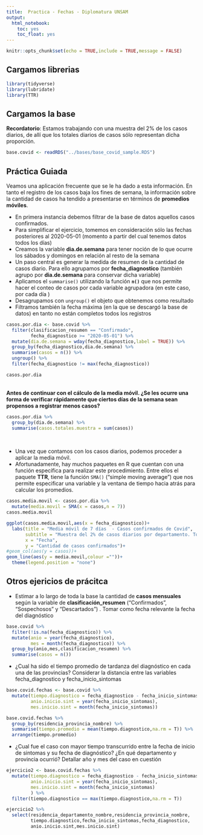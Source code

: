```yaml
---
title:  Practica - Fechas - Diplomatura UNSAM
output:
  html_notebook:
    toc: yes
    toc_float: yes
---
```

```r
knitr::opts_chunk$set(echo = TRUE,include = TRUE,message = FALSE)

```
## Cargamos librerias
```r
library(tidyverse)
library(lubridate)
library(TTR)
```

## Cargamos la base
**Recordatorio**: Estamos trabajando con una muestra del 2% de los casos diarios, de allí que los totales diarios de casos sólo representan dicha proporción.  

```r
base.covid <- readRDS("../bases/base_covid_sample.RDS")
```

## Práctica Guiada   

Veamos una aplicación frecuente que se le ha dado a esta información. En tanto el registro de los casos baja los fines de semana, la información sobre la cantidad de casos ha tendido a presentarse en términos de **promedios móviles**.     

 - En primera instancia debemos filtrar de la base de datos aquellos casos confirmados.  
 - Para simplificar el ejercicio, tomemos en consideración sólo las fechas posteriores al 2020-05-01 (momento a partir del cual tenemos datos todos los días)
 - Creamos la variable **dia.de.semana** para tener noción de lo que ocurre los sábados y domingos en relación al resto de la semana 
 - Un paso central es generar la medida de resumen de la cantidad de casos diario. Para ello agrupamos por **fecha_diagnostico** (también agrupo por **dia.de.semana** para conservar dicha variable)
 - Aplicamos el `summarise()` utilizando la función **`n()`** que nos permite hacer el conteo de casos por cada variable agrupadora (en este caso, por cada día )
 - Desagrupamos con `ungroup()` el objeto que obtenemos como resultado
 - Filtramos también la fecha máxima (en la que se descargó la base de datos) en tanto no están completos todos los registros

```r
casos.por.dia <- base.covid %>% 
  filter(clasificacion_resumen == "Confirmado",
         fecha_diagnostico >= "2020-05-01") %>% 
  mutate(dia.de.semana = wday(fecha_diagnostico,label = TRUE)) %>% 
  group_by(fecha_diagnostico,dia.de.semana) %>% 
  summarise(casos = n()) %>% 
  ungroup() %>% 
  filter(fecha_diagnostico != max(fecha_diagnostico))

casos.por.dia
```
<br> 
**Antes de continuar con el cálculo de la media móvil. ¿Se les ocurre una forma de verificar rápidamente que ciertos días de la semana sean propensos a registrar menos casos?**
<br> 
```r
casos.por.dia %>% 
  group_by(dia.de.semana) %>% 
  summarise(casos.totales.muestra = sum(casos))
```
<br>  
 
 - Una vez que contamos con los casos diarios, podemos proceder a aplicar la media móvil.
 - Afortunadamente, hay muchos paquetes en R que cuentan con una función específica para realizar este procedimiento. Entre ellos el paquete **TTR**, tiene la función  ``SMA()`` ("simple moving average") que nos permite especificar una variable y la ventana de tiempo hacia atrás para calcular los promedios.

```r
casos.media.movil <- casos.por.dia %>% 
  mutate(media.movil = SMA(x = casos,n = 7))
casos.media.movil
```

```r
ggplot(casos.media.movil,aes(x = fecha_diagnostico))+
  labs(title = "Media móvil de 7 días  - Casos confirmados de Covid",
       subtitle = "Muestra del 2% de casos diarios por departamento. Total País",
       x = "Fecha",
       y = "Cantidad de casos confirmados")+
#geom_col(aes(y = casos))+
geom_line(aes(y = media.movil,colour =""))+
  theme(legend.position = "none")

```
## Otros ejericios de prácitca   
 - Estimar a lo largo de toda la base la cantidad de **casos mensuales** según la variable de **clasificación_resumen** ("Confirmados", "Sospechosos" y "Descartados") . Tomar como fecha relevante la fecha del diagnóstico
```r
base.covid %>% 
  filter(!is.na(fecha_diagnostico)) %>% 
  mutate(anio = year(fecha_diagnostico),
         mes = month(fecha_diagnostico)) %>% 
  group_by(anio,mes,clasificacion_resumen) %>% 
  summarise(casos = n())

```

 - ¿Cual ha sido el tiempo promedio de tardanza del diagnóstico en cada una de las provincias? Considerar la distancia entre las variables fecha_diagnostico y fecha_inicio_sintomas

```r
base.covid.fechas <- base.covid %>% 
  mutate(tiempo.diagnostico = fecha_diagnostico - fecha_inicio_sintomas,
         anio.inicio.sint = year(fecha_inicio_sintomas),
         mes.inicio.sint = month(fecha_inicio_sintomas))

base.covid.fechas %>% 
  group_by(residencia_provincia_nombre) %>% 
  summarise(tiempo.promedio = mean(tiempo.diagnostico,na.rm = T)) %>% 
  arrange(tiempo.promedio)
```
 - ¿Cual fue el caso con mayor tiempo transcurrido entre la fecha de inicio de sintomas y su fecha de diagnóstico? ¿En qué departamento y provincia ocurrió? Detallar año y mes del caso en cuestión

```r
ejercicio2 <- base.covid.fechas %>% 
  mutate(tiempo.diagnostico = fecha_diagnostico - fecha_inicio_sintomas,
         anio.inicio.sint = year(fecha_inicio_sintomas),
         mes.inicio.sint = month(fecha_inicio_sintomas)
         ) %>% 
  filter(tiempo.diagnostico == max(tiempo.diagnostico,na.rm = T))

ejercicio2 %>% 
  select(residencia_departamento_nombre,residencia_provincia_nombre,
         tiempo.diagnostico,fecha_inicio_sintomas,fecha_diagnostico,
         anio.inicio.sint,mes.inicio.sint)
```
